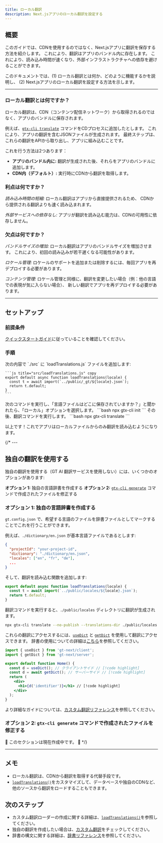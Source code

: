 ```yaml
---
title: ローカル翻訳
description: Next.jsアプリのローカル翻訳を設定する
---
```


## 概要

このガイドでは、CDNを使用するのではなく、Next.jsアプリに翻訳を保存する方法を紹介します。
これにより、翻訳はアプリのバンドル内に存在します。
これにより、読み込み時間が速くなり、外部インフラストラクチャへの依存を避けることができます。

このドキュメントでは、(1) ローカル翻訳とは何か、どのように機能するかを説明し、
(2) Next.jsアプリのローカル翻訳を設定する方法を示します。

---

### ローカル翻訳とは何ですか？

ローカル翻訳は、CDN（コンテンツ配信ネットワーク）から取得されるのではなく、アプリのバンドルに保存されます。

例えば、[`gtx-cli translate`](/docs/cli/translate) コマンドをCDプロセスに追加したとします。
これにより、アプリの翻訳を含むJSONファイルが生成されます。
最終ステップは、これらの翻訳をAPIから取り出し、アプリに組み込むことです。

これを行う方法は2つあります：
 * **アプリのバンドル内に:** 翻訳が生成された後、それらをアプリのバンドルに追加します。
 * **CDN内（デフォルト）:** 実行時にCDNから翻訳を取得します。

### 利点は何ですか？

*読み込み時間の短縮:* ローカル翻訳はアプリから直接提供されるため、
CDNから提供される翻訳よりも速く読み込まれます。

*外部サービスへの依存なし:* アプリが翻訳を読み込む能力は、CDNの可用性に依存しません。

### 欠点は何ですか？

*バンドルサイズの増加:* ローカル翻訳はアプリのバンドルサイズを増加させます。
これにより、初回の読み込みが若干遅くなる可能性があります。

*ロケール管理:* ロケールのサポートを追加または削除するには、毎回アプリを再デプロイする必要があります。

*コンテンツ管理:* ロケール管理と同様に、翻訳を変更したい場合（例：他の言語での表現が気に入らない場合）、
新しい翻訳でアプリを再デプロイする必要があります。

---

## セットアップ

### 前提条件

[クイックスタートガイド](/docs/next/tutorials/quickstart)に従っていることを確認してください。

### 手順

<Steps>
  <Step>
    次の内容で `./src` に `loadTranslations.js` ファイルを追加します:

    ```js title="src/loadTranslations.js" copy
    export default async function loadTranslations(locale) {
      const t = await import(`../public/_gt/${locale}.json`);
      return t.default;
    }
    ```
  </Step>

  <Step>
    次のコマンドを実行し、「言語ファイルはどこに保存されていますか？」と聞かれたら、「ローカル」オプションを選択します。
    ```bash
    npx gtx-cli init
    ```
    その後、翻訳コマンドを実行します。
    ```bash
    npx gtx-cli translate
    ```
  </Step>
</Steps>

以上です！これでアプリはローカルファイルからのみ翻訳を読み込むようになります。

{/* ---

## 独自の翻訳を使用する

独自の翻訳を使用する（GT AI 翻訳サービスを使用しない）には、いくつかのオプションがあります:

**オプション 1:** 独自の言語辞書を作成する
**オプション 2:** [`gtx-cli generate`](/docs/cli/generate) コマンドで作成されたファイルを修正する

### オプション 1: 独自の言語辞書を作成する

`gt.config.json` で、希望する言語のファイルを辞書ファイルとしてマークすることでこれを行うことができます。

例えば、`./dictionary/en.json` が基本言語ファイルであるとします:
```json title="gt.config.json" copy
{
  "projectId": "your-project-id",
  "dictionary": "./dictionary/en.json",
  "locales": ["en", "fr", "de"],
  ...
}
```

そして、翻訳を読み込む関数を追加します:
```js title="src/loadTranslations.js" copy
export default async function loadTranslations(locale) {
  const t = await import(`../public/locales/${locale}.json`);
  return t.default;
}
```

翻訳コマンドを実行すると、`./public/locales` ディレクトリに翻訳が生成されます。
```bash
npx gtx-cli translate --no-publish --translations-dir ./public/locales --dictionary ./dictionary/en.json
```

これらの翻訳にアクセスするには、[`useDict`](/docs/nest/api/dictionary/useDict) と [`getDict`](/docs/nest/api/dictionary/getDict) を使用して翻訳にアクセスできます。
辞書の使用についての詳細は[こちら](/docs/next/reference/dictionary-reference)を参照してください。

```jsx title="pages/index.jsx" copy
import { useDict } from 'gt-next/client';
import { getDict } from 'gt-next/server';

export default function Home() {
  const d = useDict(); // クライアントサイド // [!code highlight]
  const d = await getDict(); // サーバーサイド // [!code highlight]
  return (
    <div>
      <h1>{d('identifier')}</h1> // [!code highlight]
    </div>
  );
}
```

より詳細なガイドについては、[カスタム翻訳リファレンス](/docs/next/reference/dictionary-reference)を参照してください。


### オプション 2: `gtx-cli generate` コマンドで作成されたファイルを修正する

🚧 このセクションは現在作成中です。 🚧 */}


---


## メモ
 * ローカル翻訳は、CDNから翻訳を取得する代替手段です。
 * [`loadTranslations()`](/docs/next/api/config/load-translations)をカスタマイズして、データベースや独自のCDNなど、他のソースから翻訳をロードすることもできます。

## 次のステップ
 * カスタム翻訳ローダーの作成に関する詳細は、[`loadTranslations()`](/docs/next/api/config/load-translations)を参照してください。
 * 独自の翻訳を作成したい場合は、[カスタム翻訳](/docs/next/reference/stand-alone)をチェックしてください。
 * 辞書の構文に関する詳細は、[辞書リファレンス](/docs/next/reference/dictionary-reference)を参照してください。